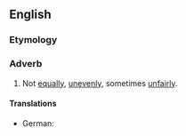 ==English==

===Etymology===
{{suffix|en|unequal|ly}}

===Adverb===
{{en-adv}}

# Not [[equally]], [[unevenly]], sometimes [[unfairly]].

====Translations====
{{trans-top|not equally}}
* German: {{t+|de|ungleich}}
{{trans-mid}}
{{trans-bottom}}